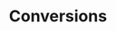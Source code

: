 ---
title: 'Conversions'
description: 'Everything there is to know about setting a conversion for an agent in Sapien'
icon: 'circle-check'
---
